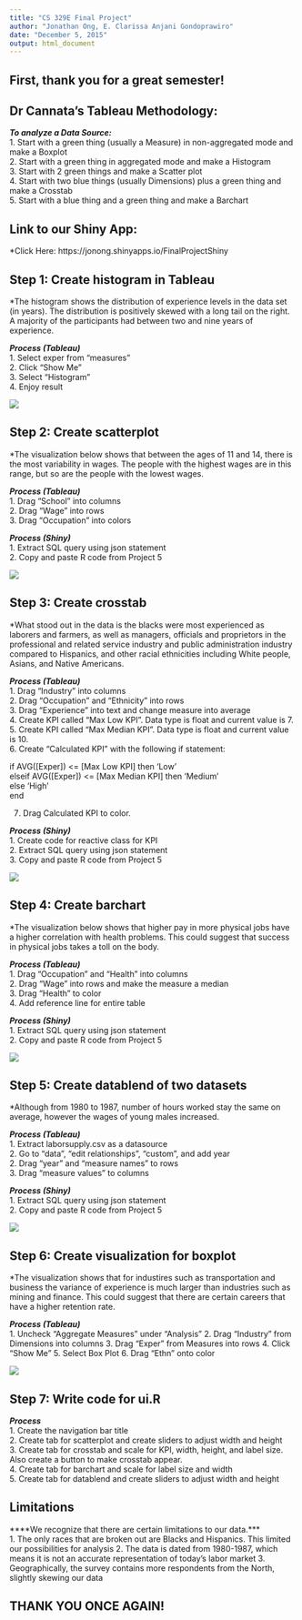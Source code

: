 ```yaml
---
title: "CS 329E Final Project"
author: "Jonathan Ong, E. Clarissa Anjani Gondoprawiro"
date: "December 5, 2015"
output: html_document
---
```


## First, thank you for a great semester!

## Dr Cannata's Tableau Methodology:
***To analyze a Data Source:*** <br/>
1. Start with a green thing (usually a Measure) in non-aggregated mode and make a Boxplot <br/>
2. Start with a green thing in aggregated mode and make a Histogram <br/>
3. Start with 2 green things and make a Scatter plot <br/>
4. Start with two blue things (usually Dimensions) plus a green thing and make a Crosstab <br/>
5. Start with a blue thing and a green thing and make a Barchart <br/>

## Link to our Shiny App:
*Click Here: https://jonong.shinyapps.io/FinalProjectShiny


## Step 1: Create histogram in Tableau
*The histogram shows the distribution of experience levels in the data set (in years). The distribution is positively skewed with a long tail on the right. A majority of the participants had between two and nine years of experience.

***Process (Tableau)*** <br/>
1. Select exper from "measures" <br/>
2. Click "Show Me" <br/>
3. Select "Histogram" <br/>
4. Enjoy result <br/>

![](./histogram_finalproject.jpg)

## Step 2: Create scatterplot

*The visualization below shows that between the ages of 11 and 14, there is the most variability in wages. The people with the highest wages are in this range, but so are the people with the lowest wages. 

***Process (Tableau)*** <br/>
1. Drag "School" into columns <br/>
2. Drag "Wage" into rows <br/>
3. Drag "Occupation" into colors <br/>

***Process (Shiny)*** <br/>
1. Extract SQL query using json statement <br/>
2. Copy and paste R code from Project 5 <br/>

![](./scatterplot_finalproject.jpg)

## Step 3: Create crosstab
*What stood out in the data is the blacks were most experienced as laborers and farmers, as well as managers, officials and proprietors in the professional and related service industry and public administration industry compared to Hispanics, and other racial ethnicities including White people, Asians, and Native Americans. 

***Process (Tableau)*** <br/>
1. Drag "Industry" into columns <br/>
2. Drag "Occupation" and "Ethnicity" into rows <br/>
3. Drag "Experience" into text and change measure into average <br/>
4. Create KPI called "Max Low KPI". Data type is float and current value is 7. <br/>
5. Create KPI called "Max Median KPI". Data type is float and current value is 10. <br/>
6. Create "Calculated KPI" with the following if statement: <br/>

if AVG([Exper]) <= [Max Low KPI] then 'Low' <br/>
elseif AVG([Exper]) <= [Max Median KPI] then 'Medium' <br/>
else 'High' <br/>
end <br/>

7. Drag Calculated KPI to color. <br/>

***Process (Shiny)*** <br/>
1. Create code for reactive class for KPI <br/>
2. Extract SQL query using json statement <br/>
3. Copy and paste R code from Project 5 <br/>

![](./crosstab_finalproject.jpg)


## Step 4: Create barchart
*The visualization below shows that higher pay in more physical jobs have a higher correlation with health problems. This could suggest that success in physical jobs takes a toll on the body.

***Process (Tableau)*** <br/>
1. Drag "Occupation" and "Health" into columns <br/>
2. Drag "Wage" into rows and make the measure a median <br/>
3. Drag "Health" to color <br/>
4. Add reference line for entire table <br/>

***Process (Shiny)*** <br/>
1. Extract SQL query using json statement <br/>
2. Copy and paste R code from Project 5 <br/>

![](./bargraph_finalproject.jpg)

## Step 5: Create datablend of two datasets
*Although from 1980 to 1987, number of hours worked stay the same on average, however the wages of young males increased. 

***Process (Tableau)*** <br/>
1. Extract laborsupply.csv as a datasource </br>
2. Go to "data", "edit relationships", "custom", and add year </br>
2. Drag "year" and "measure names" to rows </br>
3. Drag "measure values" to columns </br>

***Process (Shiny)*** <br/>
1. Extract SQL query using json statement <br/>
2. Copy and paste R code from Project 5 <br/>

![](./blended_finalproject.jpg)

## Step 6: Create visualization for boxplot
*The visualization shows that for industires such as transportation and business the variance of experience is much larger than industries such as mining and finance. This could suggest that there are certain careers that have a higher retention rate. 

***Process (Tableau)*** <br/>
1. Uncheck "Aggregate Measures" under "Analysis"
2. Drag "Industry" from Dimensions into columns
3. Drag "Exper" from Measures into rows
4. Click "Show Me"
5. Select Box Plot
6. Drag "Ethn" onto color

![](./boxplot_finalproject.jpg)

## Step 7: Write code for ui.R

***Process*** <br/>
1. Create the navigation bar title <br/>
2. Create tab for scatterplot and create sliders to adjust width and height<br/>
3. Create tab for crosstab and scale for KPI, width, height, and label size. Also create a button to make crosstab appear. <br/>
4. Create tab for barchart and scale for label size and width <br/>
5. Create tab for datablend and create sliders to adjust width and height <br/>

## Limitations
****We recognize that there are certain limitations to our data.*** <br/>
1. The only races that are broken out are Blacks and Hispanics. This limited our possibilities for analysis
2. The data is dated from 1980-1987, which means it is not an accurate representation of today's labor market
3. Geographically, the survey contains more respondents from the North, slightly skewing our data

## THANK YOU ONCE AGAIN!
